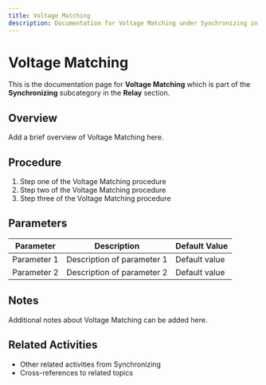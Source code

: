 ```yaml
---
title: Voltage Matching
description: Documentation for Voltage Matching under Synchronizing in Relay category
---
```


# Voltage Matching

This is the documentation page for **Voltage Matching** which is part of the **Synchronizing** subcategory in the **Relay** section.

## Overview

Add a brief overview of Voltage Matching here.

## Procedure

1. Step one of the Voltage Matching procedure
2. Step two of the Voltage Matching procedure
3. Step three of the Voltage Matching procedure

## Parameters

| Parameter | Description | Default Value |
|-----------|-------------|---------------|
| Parameter 1 | Description of parameter 1 | Default value |
| Parameter 2 | Description of parameter 2 | Default value |

## Notes

Additional notes about Voltage Matching can be added here.

## Related Activities

- Other related activities from Synchronizing
- Cross-references to related topics
